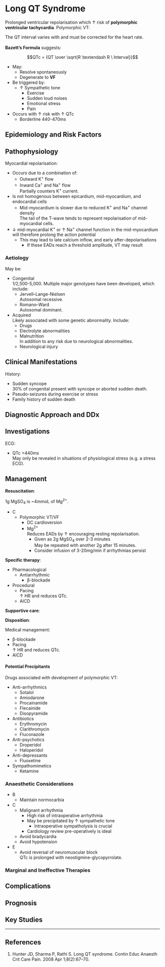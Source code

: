 # Long QT Syndrome


Prolonged ventricular repolarisation which ↑ risk of **polymorphic ventricular tachycardia**. Polymorphic VT:

:::column-margin
The QT interval varies with and must be corrected for the heart rate.\
\
**Bazett's Formula** suggests:

$$QTc = {QT \over \sqrt{R \textendash R \ Interval}}$$
:::

* May:
	* Resolve spontaneously
	* Degenerate to **VF**
* Be triggered by:
	* ↑ Sympathetic tone
		* Exercise
		* Sudden loud noises
		* Emotional stress
		* Pain
* Occurs with ↑ risk with ↑ QTc\
	* Borderline 440-470ms

## Epidemiology and Risk Factors

## Pathophysiology

Myocardial repolarisation:

* Occurs due to a combination of:
	* Outward K^+^ flow
	* Inward Ca^+^ and Na^+^ flow  
	Partially counters K^+^ current.
* Is not homogenous between epicardium, mid-myocardium, and endocardial cells
	* Mid-myocardium is slower due to reduced K^+^ and Na^+^ channel density  
	The tail of the T-wave tends to represent repolarisation of mid-myocardial cells.
* ↓ mid-myocardial K^+^ or ↑ Na^+^ channel function in the mid-myocardium will therefore prolong the action potential
	* This may lead to late calcium inflow, and early after-depolarisations
		* If these EADs reach a threshold amplitude, VT may result

### Aetiology

May be:

* Congenital  
1/2,500-5,000. Multiple major genotypes have been developed, which include:
	* Jervell–Lange-Nielsen  
	Autosomal recessive.
	* Romano–Ward  
	Autosomal dominant.
* Acquired  
Likely associated with some genetic abnormality. Include:
	* Drugs
	* Electrolyte abnormalities
	* Malnutrition  
	In addition to any risk due to neurological abnormalities.
	* Neurological injury

## Clinical Manifestations

History:

* Sudden syncope\
30% of congenital present with syncope or aborted sudden death.
* Pseudo-seizures during exercise or stress
* Family history of sudden death

## Diagnostic Approach and DDx

## Investigations

ECG:

* QTc >440ms  
May only be revealed in situations of physiological stress (e.g. a stress ECG).

## Management


**Resuscitation**:\

:::column-margin
1g MgSO~4~ is ~4mmoL of Mg^2+^.
:::

* C
	* Polymorphic VT/VF
		* DC cardioversion
		* Mg^2+^\
		Reduces EADs by ↑ encouraging resting repolarisation.
			* Given as 2g MgSO~4~ over 2-3 minutes  
			May be repeated with another 2g after 15 minutes.
			* Consider infusion of 3-20mg/min if arrhythmias persist

**Specific therapy**:

* Pharmacological
	* Antiarrhythmic
		* β-blockade
* Procedural
	* Pacing  
	↑ HR and reduces QTc.
	* AICD

**Supportive care**:

**Disposition**:


Medical management:

* β-blockade
* Pacing  
↑ HR and reduces QTc.
* AICD

#### Potential Precipitants

Drugs associated with development of polymorphic VT:

* Anti-arrhythmics
	* Sotalol
	* Amiodarone
	* Procainamide
	* Flecainide
	* Disopyramide
* Antibiotics
	* Erythromycin
	* Clarithromycin
	* Fluconazole
* Anti-psychotics
	* Droperidol
	* Haloperidol
* Anti-depressants
	* Fluoxetine
* Sympathomimetics
	* Ketamine

### Anaesthetic Considerations

* B
	* Maintain normocarbia
* C
	* Malignant arrhythmia
		* High risk of intraoperative arrhythmia
		* May be precipitated by ↑ sympathetic tone
			* Intraoperative sympatholysis is crucial
		* Cardiology review pre-operatively is ideal
	* Avoid bradycardia
	* Avoid hypotension
* E
	* Avoid reversal of neuromuscular block  
	QTc is prolonged with neostigmine-glycopyrrolate.

### Marginal and Ineffective Therapies

## Complications

## Prognosis

## Key Studies


---

## References

1. Hunter JD, Sharma P, Rathi S. Long QT syndrome. Contin Educ Anaesth Crit Care Pain. 2008 Apr 1;8(2):67–70. 
